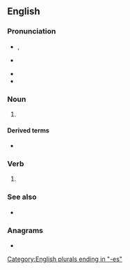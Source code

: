 {{also|Ashes}}
==English==

===Pronunciation===
* {{enPR|ăshʹĭz}}, {{IPA|/ˈæʃ.ɪz/|lang=en}}
* {{a|weak vowel}} {{IPA|/ˈæʃ.əz/|lang=en}}
* {{hyph|lang=en|ash|es}}
* {{audio|en-us-ashes.ogg|Audio (US)|lang=en}}

===Noun===
{{head|en|noun form}}

# {{plural of|ash|lang=en}}

====Derived terms====
* {{l|en|rise from the ashes}}

===Verb===
{{head|en|verb form}}

# {{en-third-person singular of|ash}}

===See also===
* {{l|en|axen}}

===Anagrams===
* {{anagrams|en|a=aehss|Hasse|Sesha|Sheas|hases|he-ass|seahs}}

[[Category:English plurals ending in "-es"]]